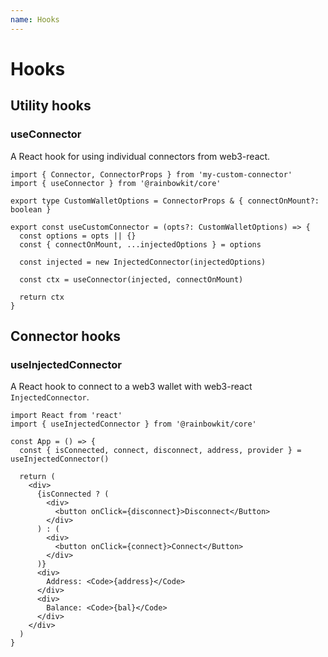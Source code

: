 ```yaml
---
name: Hooks
---
```



# Hooks

## Utility hooks

### useConnector

A React hook for using individual connectors from web3-react.

```tsx
import { Connector, ConnectorProps } from 'my-custom-connector'
import { useConnector } from '@rainbowkit/core'

export type CustomWalletOptions = ConnectorProps & { connectOnMount?: boolean }

export const useCustomConnector = (opts?: CustomWalletOptions) => {
  const options = opts || {}
  const { connectOnMount, ...injectedOptions } = options

  const injected = new InjectedConnector(injectedOptions)

  const ctx = useConnector(injected, connectOnMount)

  return ctx
}
```

## Connector hooks

### useInjectedConnector

A React hook to connect to a web3 wallet with web3-react `InjectedConnector`.

```tsx
import React from 'react'
import { useInjectedConnector } from '@rainbowkit/core'

const App = () => {
  const { isConnected, connect, disconnect, address, provider } = useInjectedConnector()

  return (
    <div>
      {isConnected ? (
        <div>
          <button onClick={disconnect}>Disconnect</Button>
        </div>
      ) : (
        <div>
          <button onClick={connect}>Connect</Button>
        </div>
      )}
      <div>
        Address: <Code>{address}</Code>
      </div>
      <div>
        Balance: <Code>{bal}</Code>
      </div>
    </div>
  )
}
```
